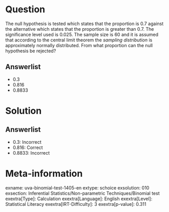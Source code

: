 Question
========

The null hypothesis is tested which states that the proportion is 0.7 against the alternative which states that the proportion is greater than 0.7. The significance level used is 0.025. The sample size is 60 and it is assumed that according to the central limit theorem the *sampling distribution* is approximately normally distributed. From what proportion can the null hypothesis be rejected?

Answerlist
----------

* 0.3
* 0.816
* 0.8833

Solution
========

Answerlist
----------

* 0.3: Incorrect
* 0.816: Correct
* 0.8833: Incorrect

Meta-information
================
exname: uva-binomial-test-1405-en
extype: schoice
exsolution: 010
exsection: Inferential Statistics/Non-parametric Techniques/Binomial test
exextra[Type]: Calculation
exextra[Language]: English
exextra[Level]: Statistical Literacy
exextra[IRT-Difficulty]: 3
exextra[p-value]: 0.311
